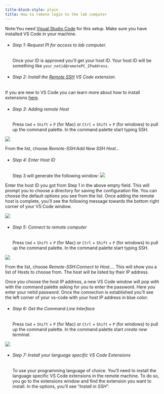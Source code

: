 ```yaml
---
title-block-style: plain
title: How to remote login to the lab computer  
--- 
```


Note:You need [Visual Studio Code](https://code.visualstudio.com/) for this setup. Make sure you have installed VS Code in your machine.

- ###### Step 1: Request PI for access to lab computer. 
Once your ID is approved you'll get your host ID. Your host ID will be something like `your_netid@remotePC_IPaddress`.

- ###### Step 2: Install the [Remote SSH](https://marketplace.visualstudio.com/items?itemName=ms-vscode-remote.remote-ssh) VS Code extension. 

If you are new to VS Code you can learn more about how to install extensions [here](https://athulsudheesh.github.io/IJML/hellojulia.html#installing-julia-extension-for-vs-code).

- ###### Step 3: Adding remote Host {#sec-ssh_add}
Press `Cmd` + `Shift` + `P` (for Mac) or `Ctrl` + `Shift` + `P` (for windows) to pull up the command palette. In the command palette start typing SSH.

![](/pages/img/add_ssh.png) 

From the list, choose *Remote-SSH:Add New SSH Host...* 

- ###### Step 4: Enter Host ID
Step 3 will generate the following window: 
![](/pages/img/shh_name.png)

Enter the host ID you got from Step 1 in the above empty field. This will prompt you to choose a directory for saving the configuration file. You can choose the default options you see from the list. Once adding the remote host is complete, you'll see the following message towards the bottom right corner of your VS Code window.

![](/pages/img/host-added.png)

- ###### Step 5: Connect to remote computer 
Press `Cmd` + `Shift` + `P` (for Mac) or `Ctrl` + `Shift` + `P` (for windows) to pull up the command palette. In the command palette start typing SSH.

![](/pages/img/add_ssh.png) 

From the list, choose *Remote-SSH:Connect to Host...*. This will show you a list of Hosts to choose from. The host will be listed by their IP address. 

Once you choose the host IP address, a new VS Code window will pop with with the command palette asking for you to enter the password. Here you enter your netid password. Once the connection is established you'll see the left corner of your vs-code with your host IP address in blue color. 

- ###### Step 6: Get the Command Line Interface 
Press `Cmd` + `Shift` + `P` (for Mac) or `Ctrl` + `Shift` + `P` (for windows) to pull up the command palette. In the command palette start *create new terminal*.

![](/pages/img/command_line.png)

- ###### Step 7: Install your language specific VS Code Extensions 
To use your programming language of choice. You'll need to install the language specific VS Code extensions in the remote machine. To do so, you go to the extensions window and find the extension you want to install. In the options, you'll see "*Install in SSH*".